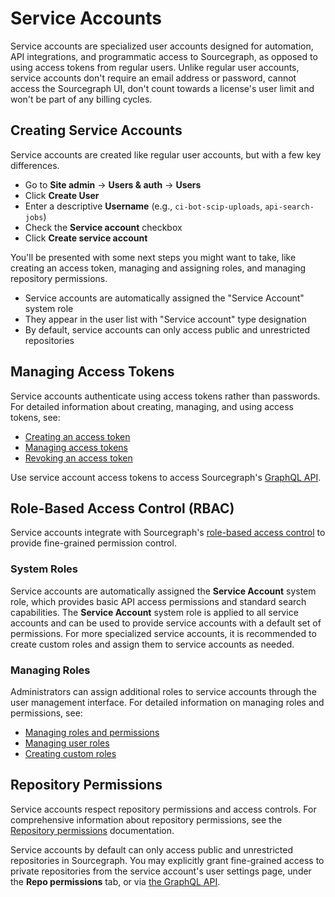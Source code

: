 # Service Accounts

Service accounts are specialized user accounts designed for automation, API integrations, and programmatic access to Sourcegraph, as opposed to using access tokens from regular users. Unlike regular user accounts, service accounts don't require an email address or password, cannot access the Sourcegraph UI, don't count towards a license's user limit and won't be part of any billing cycles.

## Creating Service Accounts

Service accounts are created like regular user accounts, but with a few key differences.

- Go to **Site admin** → **Users & auth** → **Users**
- Click **Create User**
- Enter a descriptive **Username** (e.g., `ci-bot-scip-uploads`, `api-search-jobs`)
- Check the **Service account** checkbox
- Click **Create service account**

You'll be presented with some next steps you might want to take, like creating an access token, managing and assigning roles, and managing repository permissions.

- Service accounts are automatically assigned the "Service Account" system role
- They appear in the user list with "Service account" type designation
- By default, service accounts can only access public and unrestricted repositories

## Managing Access Tokens

Service accounts authenticate using access tokens rather than passwords. For detailed information about creating, managing, and using access tokens, see:

- [Creating an access token](/cli/how-tos/creating_an_access_token)
- [Managing access tokens](/cli/how-tos/managing_access_tokens)
- [Revoking an access token](/cli/how-tos/revoking_an_access_token)

Use service account access tokens to access Sourcegraph's [GraphQL API](/api/graphql).

## Role-Based Access Control (RBAC)

Service accounts integrate with Sourcegraph's [role-based access control](/admin/access_control) to provide fine-grained permission control.

### System Roles

Service accounts are automatically assigned the **Service Account** system role, which provides basic API access permissions and standard search capabilities. The **Service Account** system role is applied to all service accounts and can be used to provide service accounts with a default set of permissions. For more specialized service accounts, it is recommended to create custom roles and assign them to service accounts as needed.

### Managing Roles

Administrators can assign additional roles to service accounts through the user management interface. For detailed information on managing roles and permissions, see:

- [Managing roles and permissions](/admin/access_control#managing-roles-and-permissions)
- [Managing user roles](/admin/access_control#managing-user-roles)
- [Creating custom roles](/admin/access_control#creating-a-new-role-and-assigning-it-permissions)

## Repository Permissions

Service accounts respect repository permissions and access controls. For comprehensive information about repository permissions, see the [Repository permissions](/admin/permissions) documentation.

Service accounts by default can only access public and unrestricted repositories in Sourcegraph. You may explicitly grant fine-grained access to private repositories from the service account's user settings page, under the **Repo permissions** tab, or via [the GraphQL API](/admin/permissions/api#explicit-permissions-api).
